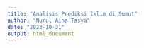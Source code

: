 ```yaml
---
title: "Analisis Prediksi Iklim di Sumut"
author: "Nurul Aina Tasya"
date: "2023-10-31"
output: html_document
---
```


